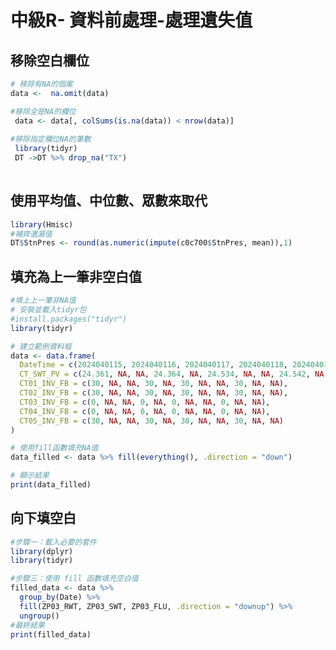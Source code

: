 # 中級R- 資料前處理-處理遺失值

## 移除空白欄位
```r
# 移除有NA的個案
data <-  na.omit(data)

#移除全是NA的欄位
 data <- data[, colSums(is.na(data)) < nrow(data)] 
 
#移除指定欄位NA的筆數
 library(tidyr)
 DT ->DT %>% drop_na("TX")
 
```

## 使用平均值、中位數、眾數來取代
```r
library(Hmisc)
#補齊遺漏值
DT$StnPres <- round(as.numeric(impute(c0c700$StnPres, mean)),1) 
```

## 填充為上一筆非空白值

```r
#填上上一筆非NA值
# 安裝並載入tidyr包 
#install.packages("tidyr")
library(tidyr)

# 建立範例資料框
data <- data.frame(
  DateTime = c(2024040115, 2024040116, 2024040117, 2024040118, 2024040119, 2024040120, 2024040121, 2024040122, 2024040123, 2024040124, 2024040125),
  CT_SWT_PV = c(24.361, NA, NA, 24.364, NA, 24.534, NA, NA, 24.542, NA, NA),
  CT01_INV_FB = c(30, NA, NA, 30, NA, 30, NA, NA, 30, NA, NA),
  CT02_INV_FB = c(30, NA, NA, 30, NA, 30, NA, NA, 30, NA, NA),
  CT03_INV_FB = c(0, NA, NA, 0, NA, 0, NA, NA, 0, NA, NA),
  CT04_INV_FB = c(0, NA, NA, 0, NA, 0, NA, NA, 0, NA, NA),
  CT05_INV_FB = c(30, NA, NA, 30, NA, 30, NA, NA, 30, NA, NA)
)

# 使用fill函數填充NA值
data_filled <- data %>% fill(everything(), .direction = "down")

# 顯示結果
print(data_filled)

```

## 向下填空白

```r
#步驟一：載入必要的套件
library(dplyr)
library(tidyr)

#步驟三：使用 fill 函數填充空白值
filled_data <- data %>%
  group_by(Date) %>%
  fill(ZP03_RWT, ZP03_SWT, ZP03_FLU, .direction = "downup") %>%
  ungroup()
#最終結果
print(filled_data)
```



